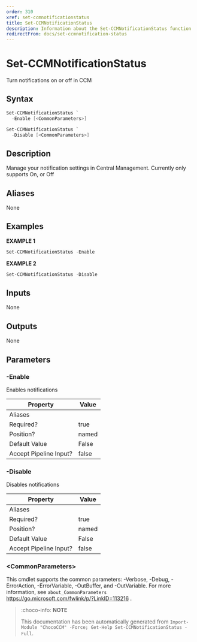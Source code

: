 ```yaml
---
order: 310
xref: set-ccmnotificationstatus
title: Set-CCMNotificationStatus
description: Information about the Set-CCMNotificationStatus function
redirectFrom: docs/set-ccmnotification-status
---
```


# Set-CCMNotificationStatus

<!-- This documentation is automatically generated from /Set-CCMNotificationStatus.ps1 using GenerateDocs.ps1. Contributions are welcome at the original location(s). -->

Turn notifications on or off in CCM

## Syntax

~~~powershell
Set-CCMNotificationStatus `
  -Enable [<CommonParameters>]
~~~


~~~powershell
Set-CCMNotificationStatus `
  -Disable [<CommonParameters>]
~~~

## Description

Manage your notification settings in Central Management. Currently only supports On, or Off


## Aliases

None

## Examples

 **EXAMPLE 1**

~~~powershell
Set-CCMNotificationStatus -Enable

~~~

**EXAMPLE 2**

~~~powershell
Set-CCMNotificationStatus -Disable

~~~

## Inputs

None

## Outputs

None

## Parameters

###  -Enable
Enables notifications

Property               | Value
---------------------- | -----
Aliases                |
Required?              | true
Position?              | named
Default Value          | False
Accept Pipeline Input? | false

###  -Disable
Disables notifications

Property               | Value
---------------------- | -----
Aliases                |
Required?              | true
Position?              | named
Default Value          | False
Accept Pipeline Input? | false

### &lt;CommonParameters&gt;

This cmdlet supports the common parameters: -Verbose, -Debug, -ErrorAction, -ErrorVariable, -OutBuffer, and -OutVariable. For more information, see `about_CommonParameters` https://go.microsoft.com/fwlink/p/?LinkID=113216 .



<Xref title="Function Reference" value="chococcm-functions" />

> :choco-info: **NOTE**
>
> This documentation has been automatically generated from `Import-Module "ChocoCCM" -Force; Get-Help Set-CCMNotificationStatus -Full`.

